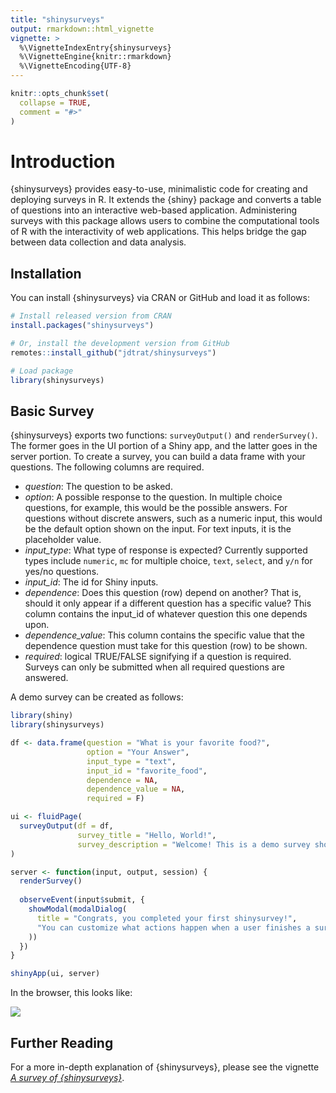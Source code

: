 ```yaml
---
title: "shinysurveys"
output: rmarkdown::html_vignette
vignette: >
  %\VignetteIndexEntry{shinysurveys}
  %\VignetteEngine{knitr::rmarkdown}
  %\VignetteEncoding{UTF-8}
---
```


```r
knitr::opts_chunk$set(
  collapse = TRUE,
  comment = "#>"
)
```

# Introduction

{shinysurveys} provides easy-to-use, minimalistic code for creating and deploying surveys in R. It extends the {shiny} package and converts a table of questions into an interactive web-based application. Administering surveys with this package allows users to combine the computational tools of R with the interactivity of web applications. This helps bridge the gap between data collection and data analysis. 

## Installation

You can install {shinysurveys} via CRAN or GitHub and load it as follows:

```r
# Install released version from CRAN
install.packages("shinysurveys")

# Or, install the development version from GitHub
remotes::install_github("jdtrat/shinysurveys")

# Load package
library(shinysurveys)
```

## Basic Survey

{shinysurveys} exports two functions: `surveyOutput()` and `renderSurvey()`. The former goes in the UI portion of a Shiny app, and the latter goes in the server portion. To create a survey, you can build a data frame with your questions. The following columns are required.

-   *question*: The question to be asked.
-   *option*: A possible response to the question. In multiple choice questions, for example, this would be the possible answers. For questions without discrete answers, such as a numeric input, this would be the default option shown on the input. For text inputs, it is the placeholder value.
-   *input_type*: What type of response is expected? Currently supported types include `numeric`, `mc` for multiple choice, `text`, `select`, and `y/n` for yes/no questions.
-   *input_id*: The id for Shiny inputs.
-   *dependence*: Does this question (row) depend on another? That is, should it only appear if a different question has a specific value? This column contains the input_id of whatever question this one depends upon.
-   *dependence_value*: This column contains the specific value that the dependence question must take for this question (row) to be shown.
-   *required*: logical TRUE/FALSE signifying if a question is required. Surveys can only be submitted when all required questions are answered.

A demo survey can be created as follows:

```r
library(shiny)
library(shinysurveys)

df <- data.frame(question = "What is your favorite food?",
                 option = "Your Answer",
                 input_type = "text",
                 input_id = "favorite_food",
                 dependence = NA,
                 dependence_value = NA,
                 required = F)

ui <- fluidPage(
  surveyOutput(df = df,
               survey_title = "Hello, World!",
               survey_description = "Welcome! This is a demo survey showing off the {shinysurveys} package.")
)

server <- function(input, output, session) {
  renderSurvey()
  
  observeEvent(input$submit, {
    showModal(modalDialog(
      title = "Congrats, you completed your first shinysurvey!",
      "You can customize what actions happen when a user finishes a survey using input$submit."
    ))
  })
}

shinyApp(ui, server)
```

In the browser, this looks like:

![](https://www.jdtrat.com/project/shinysurveys/shinysurveys-final-demo.gif)

## Further Reading

For a more in-depth explanation of {shinysurveys}, please see the vignette [*A survey of {shinysurveys}*](https://shinysurveys.jdtrat.com/articles/surveying-shinysurveys.html).
